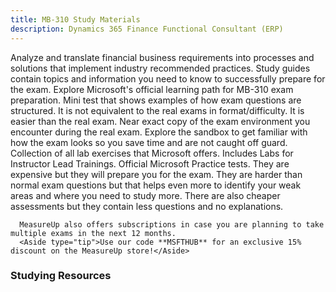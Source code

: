 ```yaml
---
title: MB-310 Study Materials
description: Dynamics 365 Finance Functional Consultant (ERP)
---
```



<LinkCard title="Explore additional resources below!" href="#studying-resources" />

<Card title="Get Started" icon="star"> 
  <LinkCard title="Exam MB-310: Microsoft Dynamics 365 Finance Functional Consultant" href="https://learn.microsoft.com/en-us/credentials/certifications/d365-functional-consultant-financials?WT.mc_id=studentamb_165290" target="_blank"/>
  Analyze and translate financial business requirements into processes and solutions that implement industry recommended practices.
  <LinkCard title="MB-310 Study Guide" href="https://learn.microsoft.com/en-gb/credentials/certifications/resources/study-guides/mb-310?WT.mc_id=studentamb_165290" target="_blank"/>
  Study guides contain topics and information you need to know to successfully prepare for the exam.
  <LinkCard title="Microsoft Learn" href="https://learn.microsoft.com/en-us/training/courses/mb-310t00?WT.mc_id=studentamb_165290" target="_blank"/>
  Explore Microsoft's official learning path for MB-310 exam preparation.
  <LinkCard title="Practice Assessment" href="https://learn.microsoft.com/en-us/credentials/certifications/d365-functional-consultant-financials/practice/assessment?assessment-type=practice&assessmentId=107&practice-assessment-type=certification&WT.mc_id=studentamb_165290" target="_blank"/>
      Mini test that shows examples of how exam questions are structured. It is not equivalent to the real exams in format/difficulty. It is easier than the real exam.
  <LinkCard title="Exam Sandbox" href="https://aka.ms/examdemo" target="_blank"/>
      Near exact copy of the exam environment you encounter during the real exam. Explore the sandbox to get familiar with how the exam looks so you save time and are not caught off guard.
  <LinkCard title="Exam Labs" href="https://certs.msfthub.wiki/labs/dynamics/mb-310" target="_blank"/>
      Collection of all lab exercises that Microsoft offers. Includes Labs for Instructor Lead Trainings.
</Card>

<Card title="MeasureUp Practice Tests" icon="open-book">
<CardGrid>
  <LinkCard title="MeasureUp Assessment" href="https://www.measureup.com/microsoft-practice-test-mb-310-microsoft-dynamics-365-finance.html#u44" target="_blank"/>
  <LinkCard title="MeasureUp Practice Test" href="https://www.measureup.com/microsoft-practice-test-mb-310-microsoft-dynamics-365-finance.html#u44" target="_blank"/>
</CardGrid>
  <LinkCard title="MeasureUp Subscriptions" href="https://www.measureup.com/subscription-plans-for-individuals#u44" target="_blank"/>
      Official Microsoft Practice tests. They are expensive but they will prepare you for the exam. They are harder than normal exam questions but that helps 
      even more to identify your weak areas and where you need to study more. There are also cheaper assessments but they contain less questions and no explanations.

      MeasureUp also offers subscriptions in case you are planning to take multiple exams in the next 12 months. 
      <Aside type="tip">Use our code **MSFTHUB** for an exclusive 15% discount on the MeasureUp store!</Aside>
</Card>

### Studying Resources

<Tabs>
  <TabItem label="Text">
    <CardGrid>
      <LinkCard title="Microsoft Learn" href="https://learn.microsoft.com/en-us/training/courses/mb-310t00?WT.mc_id=studentamb_165290" target="_blank"/>
    </CardGrid>
  </TabItem>

  <TabItem label="Videos">
    <CardGrid>
    </CardGrid>
  </TabItem>

  <TabItem label="Paid">
    <CardGrid>
    </CardGrid>
  </TabItem>

  <TabItem label="Tests">
    <CardGrid>
        <LinkCard title="Microsoft Learn Practice Assessment" href="https://learn.microsoft.com/en-us/credentials/certifications/d365-functional-consultant-financials/practice/assessment?assessment-type=practice&assessmentId=107&practice-assessment-type=certification&WT.mc_id=studentamb_165290" target="_blank"/>
        <LinkCard title="MeasureUp Assessment" href="https://www.measureup.com/microsoft-practice-test-mb-310-microsoft-dynamics-365-finance.html#u44" target="_blank"/>
        <LinkCard title="MeasureUp Practice Test" href="https://www.measureup.com/microsoft-practice-test-mb-310-microsoft-dynamics-365-finance.html#u44" target="_blank"/>
    </CardGrid>
  </TabItem>

  <TabItem label="Misc">
    <CardGrid>
    </CardGrid>
  </TabItem>
</Tabs>
